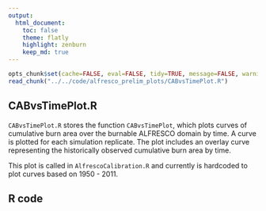 ```yaml
---
output:
  html_document:
    toc: false
    theme: flatly
    highlight: zenburn
    keep_md: true
---
```


```r
opts_chunk$set(cache=FALSE, eval=FALSE, tidy=TRUE, message=FALSE, warning=FALSE)
read_chunk("../../code/alfresco_prelim_plots/CABvsTimePlot.R")
```

##
##
## CABvsTimePlot.R

`CABvsTimePlot.R` stores the function `CABvsTimePlot`, which plots curves of cumulative burn area over the burnable ALFRESCO domain by time.
A curve is plotted for each simulation replicate.
The plot includes an overlay curve representing the historically observed cumulative burn area by time.

This plot is called in `AlfrescoCalibration.R` and currently is hardcoded to plot curves based on 1950 - 2011.

## R code

```r
```
